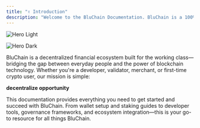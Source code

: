 ```yaml
---
title: "✌️ Introduction"
description: "Welcome to the BluChain Documentation. BluChain is a 100% token holder owned/operated chain. Join us in building the next universal currency."
---
```


<img
  className="block dark:hidden"
  src="/bluwork.png"
  alt="Hero Light"
  title={true}
/>

<img
  className="hidden dark:block"
  src="/images/bluwork.png"
  alt="Hero Dark"
/>

BluChain is a decentralized financial ecosystem built for the working class—bridging the gap between everyday people and the power of blockchain technology. Whether you're a developer, validator, merchant, or first-time crypto user, our mission is simple:

**decentralize opportunity**

This documentation provides everything you need to get started and succeed with BluChain. From wallet setup and staking guides to developer tools, governance frameworks, and ecosystem integration—this is your go-to resource for all things BluChain.